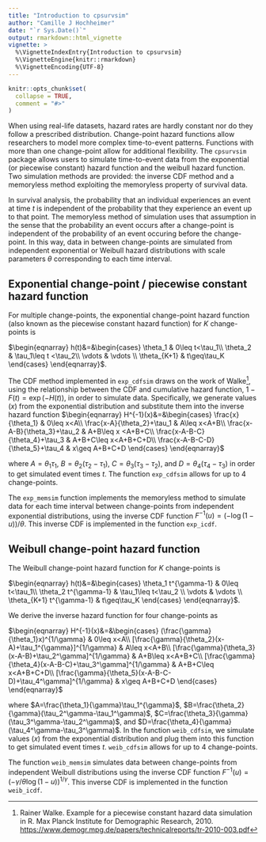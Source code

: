 ```yaml
---
title: "Introduction to cpsurvsim"
author: "Camille J Hochheimer"
date: "`r Sys.Date()`"
output: rmarkdown::html_vignette
vignette: >
  %\VignetteIndexEntry{Introduction to cpsurvsim}
  %\VignetteEngine{knitr::rmarkdown}
  %\VignetteEncoding{UTF-8}
---
```


```r
knitr::opts_chunk$set(
  collapse = TRUE,
  comment = "#>"
)
```

When using real-life datasets, hazard rates are hardly constant nor do they follow a prescribed distribution. Change-point hazard functions allow researchers to model more complex time-to-event patterns. Functions with more than one change-point allow for additional flexibility. The `cpsurvsim` package allows users to simulate time-to-event data from the exponential (or piecewise constant) hazard function and the weibull hazard function. Two simulation methods are provided: the inverse CDF method and a memoryless method exploiting the memoryless property of survival data. 


In survival analysis, the probability that an individual experiences an event at time $t$ is independent of the probability that they experience an event up to that point. The memoryless method of simulation uses that assumption in the sense that the probability an event occurs after a change-point is independent of the probability of an event occuring before the change-point. In this way, data in between change-points are simulated from independent exponential or Weibull hazard distributions with scale parameters $\theta$ corresponding to each time interval. 


## Exponential change-point / piecewise constant hazard function

For multiple change-points, the exponential change-point hazard function (also known as the piecewise constant hazard function) for $K$ change-points is 

$\begin{eqnarray}
	h(t)&=&\begin{cases}
	\theta_1 & 0\leq t<\tau_1\\
	\theta_2 & \tau_1\leq t <\tau_2\\
	\vdots & \vdots \\
	\theta_{K+1} & t\geq\tau_K
	\end{cases}
	\end{eqnarray}$.
	
The CDF method implemented in `exp_cdfsim` draws on the work of Walke^[Rainer Walke. Example for a piecewise constant hazard data simulation in R. Max Planck Institute for Demographic Research, 2010. <https://www.demogr.mpg.de/papers/technicalreports/tr-2010-003.pdf>], using the relationship between the CDF and cumulative hazard function, $1-F(t) = \exp(−H(t))$, in order to simulate data. Specifically, we generate values ($x$) from the exponential distribution and substitute them into the inverse hazard function 
$\begin{eqnarray}
H^{-1}(x)&=&\begin{cases}
\frac{x}{\theta_1} & 0\leq x<A\\
\frac{x-A}{\theta_2}+\tau_1 & A\leq x<A+B\\
\frac{x-A-B}{\theta_3}+\tau_2 & A+B\leq x <A+B+C\\
\frac{x-A-B-C}{\theta_4}+\tau_3 & A+B+C\leq x<A+B+C+D\\
\frac{x-A-B-C-D}{\theta_5}+\tau_4 & x\geq A+B+C+D
\end{cases}
\end{eqnarray}$

where $A=\theta_1\tau_1$, $B=\theta_2(\tau_2-\tau_1)$, $C=\theta_3(\tau_3-\tau_2)$, and $D=\theta_4(\tau_4-\tau_3)$ in order to get simulated event times $t$. The function `exp_cdfsim` allows for up to 4 change-points. 

The `exp_memsim` function implements the memoryless method to simulate data for each time interval between change-points from independent exponential distributions, using the inverse CDF function $F^{-1}(u)=(-\log(1-u))/\theta$. This inverse CDF is implemented in the function `exp_icdf`.
	

## Weibull change-point hazard function

The Weibull change-point hazard function for $K$ change-points is

$\begin{eqnarray}
	h(t)&=&\begin{cases}
	\theta_1 t^{\gamma-1} & 0\leq t<\tau_1\\
	\theta_2 t^{\gamma-1} & \tau_1\leq t<\tau_2 \\
	\vdots & \vdots \\
	\theta_{K+1} t^{\gamma-1} & t\geq\tau_K
	\end{cases}
	\end{eqnarray}$.
	
We derive the inverse hazard function for four change-points as

$\begin{eqnarray}
H^{-1}(x)&=&\begin{cases}
(\frac{\gamma}{\theta_1}x)^{1/\gamma} & 0\leq x<A\\
[\frac{\gamma}{\theta_2}(x-A)+\tau_1^{\gamma}]^{1/\gamma} & A\leq x<A+B\\
[\frac{\gamma}{\theta_3}(x-A-B)+\tau_2^\gamma]^{1/\gamma} & A+B\leq x<A+B+C\\
[\frac{\gamma}{\theta_4}(x-A-B-C)+\tau_3^\gamma]^{1/\gamma} & A+B+C\leq x<A+B+C+D\\
[\frac{\gamma}{\theta_5}(x-A-B-C-D)+\tau_4^\gamma]^{1/\gamma} & 
x\geq A+B+C+D
\end{cases}
\end{eqnarray}$

where $A=\frac{\theta_1}{\gamma}\tau_1^{\gamma}$, $B=\frac{\theta_2}{\gamma}(\tau_2^\gamma-\tau_1^\gamma)$, $C=\frac{\theta_3}{\gamma}(\tau_3^\gamma-\tau_2^\gamma)$, and $D=\frac{\theta_4}{\gamma}(\tau_4^\gamma-\tau_3^\gamma)$. In the function `weib_cdfsim`, we simulate values ($x$) from the exponential distribution and plug them into this function to get simulated event times $t$. `weib_cdfsim` allows for up to 4 change-points. 

The function `weib_memsim` simulates data between change-points from independent Weibull distributions using the inverse CDF function $F^{-1}(u)=(-\gamma/\theta \log(1-u))^{1/\gamma}$. This inverse CDF is implemented in the function `weib_icdf`.
